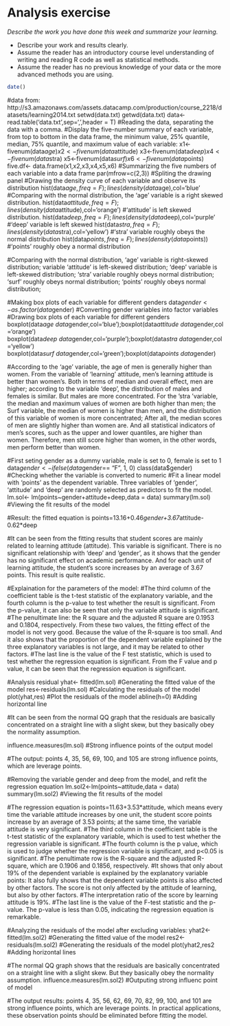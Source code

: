 # Analysis exercise

*Describe the work you have done this week and summarize your learning.*

- Describe your work and results clearly. 
- Assume the reader has an introductory course level understanding of writing and reading R code as well as statistical methods.
- Assume the reader has no previous knowledge of your data or the more advanced methods you are using.

```r
date()
```
#data from: http://s3.amazonaws.com/assets.datacamp.com/production/course_2218/datasets/learning2014.txt
setwd(data.txt)
getwd(data.txt)
data<- read.table('data.txt',sep=',',header = T)
#Reading the data, separating the data with a comma.
#Display the five-number summary of each variable, from top to bottom in the data frame, the minimum value, 25% quantile, median, 75% quantile, and maximum value of each variable:
x1<- fivenum(data$age)
x2<-fivenum(data$attitude)
x3<-fivenum(data$deep)
x4<-fivenum(data$stra)
x5<-fivenum(data$surf)
x6<-fivenum(data$points)
five.df<- data.frame(x1,x2,x3,x4,x5,x6)
#Summarizing the five numbers of each variable into a data frame
par(mfrow=c(2,3)) 
#Spliting the drawing panel
#Drawing the density curve of each variable and observe its distribution
hist(data$age,freq = F);lines(density(data$age),col='blue'
#Comparing with the normal distribution, the 'age' variable is a right skewed distribution.
hist(data$attitude,freq=F);lines(density(data$attitude),col='orange')
#'attitude' is left skewed distribution.
hist(data$deep,freq = F);lines(density(data$deep),col='purple'
#'deep' variable is left skewed
hist(data$stra,freq = F);lines(density(data$stra),col='yellow')
#'stra' variable roughly obeys the normal distribution
hist(data$points,freq=F);lines(density(data$points))
#'points' roughly obey a normal distribution


#Comparing with the normal distribution, 'age' variable is right-skewed distribution; variable 'attitude' is left-skewed distribution; 'deep' variable is left-skewed distribution; 'stra' variable roughly obeys normal distribution; 'surf' roughly obeys normal distribution; 'points' roughly obeys normal distribution;

#Making box plots of each variable for different genders
data$gender<-as.factor(data$gender)
#Converting gender variables into factor variables
#Drawing box plots of each variable for different genders
boxplot(data$age~data$gender,col='blue');boxplot(data$attitude~data$gender,col='orange')
boxplot(data$deep~data$gender,col='purple');boxplot(data$stra~data$gender,col='yellow')
boxplot(data$surf~data$gender,col='green');boxplot(data$points~data$gender)

#According to the 'age' variable, the age of men is generally higher than women. From the variable of 'learning' attitude, men’s learning attitude is better than women’s. Both in terms of median and overall effect, men are higher; according to the variable 'deep', the distribution of males and females is similar. But males are more concentrated. For the 'stra 'variable, the median and maximum values of women are both higher than men; the Surf variable, the median of women is higher than men, and the distribution of this variable of women is more concentrated; After all, the median scores of men are slightly higher than women are. And all statistical indicators of men's scores, such as the upper and lower quantiles, are higher than women. Therefore, men still score higher than women, in the other words, men perform better than women.

#First seting gender as a dummy variable, male is set to 0, female is set to 1
data$gender<-ifelse(data$gender== "F", 1, 0)
class(data$gender)
#Checking whether the variable is converted to numeric
#Fit a linear model with 'points' as the dependent variable. Three variables of 'gender', 'attitude' and 'deep' are randomly selected as predictors to fit the model.
lm.sol<- lm(points~gender+attitude+deep,data = data)
summary(lm.sol)
#Viewing the fit results of the model

#Result: the fitted equation is points=13.16+0.46*gender+3.67*attitude-0.62*deep

#It can be seen from the fitting results that student scores are mainly related to learning attitude (attitude). This variable is significant. There is no significant relationship with 'deep' and 'gender', as it shows that the gender has no significant effect on academic performance. And for each unit of learning attitude, the student’s score increases by an average of 3.67 points. This result is quite realistic.

#Explaination for the parameters of the model: 
#The third column of the coefficient table is the t-test statistic of the explanatory variable, and the fourth column is the p-value to test whether the result is significant. From the p-value, it can also be seen that only the variable attitude is significant.
#The penultimate line: the R square and the adjusted R square are 0.1953 and 0.1804, respectively. From these two values, the fitting effect of the model is not very good. Because the value of the R-square is too small. And it also shows that the proportion of the dependent variable explained by the three explanatory variables is not large, and it may be related to other factors.
#The last line is the value of the F test statistic, which is used to test whether the regression equation is significant. From the F value and p value, it can be seen that the regression equation is significant.

#Analysis residual
yhat<- fitted(lm.sol) 
#Generating the fitted value of the model
res<-residuals(lm.sol)
#Calculating the residuals of the model
plot(yhat,res)
#Plot the residuals of the model
abline(h=0)
#Adding horizontal line

#It can be seen from the normal QQ graph that the residuals are basically concentrated on a straight line with a slight skew, but they basically obey the normality assumption.

influence.measures(lm.sol)
#Strong influence points of the output model


#The output: points 4, 35, 56, 69, 100, and 105 are strong influence points, which are leverage points.

#Removing the variable gender and deep from the model, and refit the regression equation
lm.sol2<-lm(points~attitude,data = data)
summary(lm.sol2)
#Viewing the fit results of the model

#The regression equation is points=11.63+3.53*attitude, which means every time the variable attitude increases by one unit, the student score points increase by an average of 3.53 points; at the same time, the variable attitude is very significant.
#The third column in the coefficient table is the t-test statistic of the explanatory variable, which is used to test whether the regression variable is significant. 
#The fourth column is the p value, which is used to judge whether the regression variable is significant, and p<0.05 is significant. 
#The penultimate row is the R-square and the adjusted R-square, which are 0.1906 and 0.1856, respectively. 
#It shows that only about 19% of the dependent variable is explained by the explanatory variable points: It also fully shows that the dependent variable points is also affected by other factors. The score is not only affected by the attitude of learning, but also by other factors. 
#The interpretation ratio of the score by learning attitude is 19%.
#The last line is the value of the F-test statistic and the p-value. The p-value is less than 0.05, indicating the regression equation is remarkable.

#Analyzing the residuals of the model after excluding variables:
yhat2<-fitted(lm.sol2)
#Generating the fitted value of the model
res2<-residuals(lm.sol2)
#Generating the residuals of the model
plot(yhat2,res2
#Adding horizontal lines

#The normal QQ graph shows that the residuals are basically concentrated on a straight line with a slight skew. But they basically obey the normality assumption.
influence.measures(lm.sol2)
#Outputing strong influenc point of model

#The output results: points 4, 35, 56, 62, 69, 70, 82, 99, 100, and 101 are strong influence points, which are leverage points. In practical applications, these observation points should be eliminated before fitting the model.